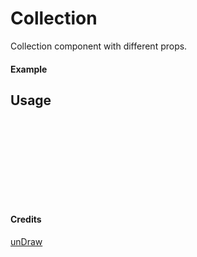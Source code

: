 
<Meta of={Collection} title="unDraw/Collection" />

# Collection

Collection component with different props.

#### Example

<Canvas of={Collection.Primary} />

## Usage

```ts
import { Collection } from "yadl-ui";

const Example = () => {
  return (
      <Collection />
  );
};

export default Example;
```

#### Credits
[unDraw](https://undraw.co/illustrations)
